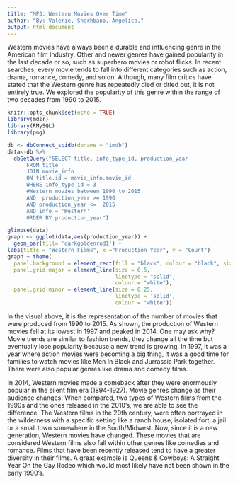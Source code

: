 ```yaml
---
title: "MP3: Western Movies Over Time"
author: "By: Valerie, Sherhbano, Angelica,"
output: html_document
---
```


Western movies have always been a durable and influencing genre in the American film Industry. Other and newer genres have gained popularity in the last decade or so, such as superhero movies or robot flicks. In recent searches, every movie tends to fall into different categories such as action, drama, romance, comedy, and so on. Although, many film critics have stated that the Western genre has repeatedly died or dried out, it is not entirely true. We explored the popularity of this genre within the range of two decades from 1990 to 2015.


```r
knitr::opts_chunk$set(echo = TRUE)
library(mdsr)
library(RMySQL)
library(png)

db <- dbConnect_scidb(dbname = "imdb")
data<-db %>%
  dbGetQuery("SELECT title, info_type_id, production_year
      FROM title
      JOIN movie_info
      ON title.id = movie_info.movie_id
      WHERE info_type_id = 3
      #Western movies between 1990 to 2015
      AND  production_year >= 1990
      AND production_year <=  2015
      AND info = 'Western'
      ORDER BY production_year")
```

```r
glimpse(data)
graph <- ggplot(data,aes(production_year)) + 
  geom_bar(fill= 'darkgoldenrod1') +
labs(title = "Western Films", x ="Production Year", y = "Count")
graph + theme(
  panel.background = element_rect(fill = "black", colour = "black", size = 0.5, linetype = "solid"),
  panel.grid.major = element_line(size = 0.5,
                                  linetype = "solid",
                                  colour = "white"),
  panel.grid.minor = element_line(size = 0.25,
                                  linetype = 'solid',
                                  colour = "white"))

```


In the visual above, it is the representation of the number of movies that were produced from 1990 to 2015. As shown, the production of Western movies fell at its lowest in 1997 and peaked in 2014. One may ask why? Movie trends are similar to fashion trends, they change all the time but eventually lose popularity because a new trend is growing. In 1997, it was a year where action movies were becoming a big thing, it was a good time for families to watch movies like Men In Black and Jurrassic Park together. There were also popular genres like drama and comedy films. 

In 2014, Western movies made a comeback after they were enormously popular in the silent film era (1894-1927). Movie genres change as their audience changes. When compared, two types of Western films from the 1990s and the ones released in the 2010's, we are able to see the difference. The Western films in the 20th century, were often portrayed in the wilderness with a specific setting like a ranch house, isolated fort, a jail or a small town somewhere in the South/Midwest. Now, since it is a new generation, Western movies have changed. These movies that are considered Western films also fall within other genres like comedies and romance. Films that have been recently released tend to have a greater diversity in their films. A great example is Queens & Cowboys: A Straight Year On the Gay Rodeo which would most likely have not been shown in the early 1990's.  

